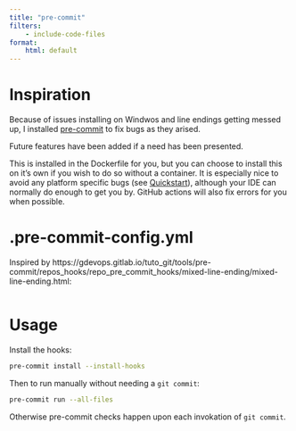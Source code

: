 ```yaml
---
title: "pre-commit"
filters:
    - include-code-files
format:
    html: default
---
```


# Inspiration

Because of issues installing on Windwos and line endings getting messed up, I installed [pre-commit](https://pre-commit.com/) to fix bugs as they arised.

Future features have been added if a need has been presented.

This is installed in the Dockerfile for you, but you can choose to install this on it's own if you wish to do so without a container. It is especially nice to avoid any platform specific bugs (see [Quickstart](quickstart.qmd)), although your IDE can normally do enough to get you by. GitHub actions will also fix errors for you when possible.

# .pre-commit-config.yml

Inspired by https://gdevops.gitlab.io/tuto_git/tools/pre-commit/repos_hooks/repo_pre_commit_hooks/mixed-line-ending/mixed-line-ending.html:

```.YAML
```

# Usage

Install the hooks:

```bash
pre-commit install --install-hooks
```

Then to run manually without needing a `git commit`:

```bash
pre-commit run --all-files
```

Otherwise pre-commit checks happen upon each invokation of `git commit`.
